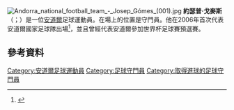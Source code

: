 [[File:Andorra_national_football_team_-_Josep_Gómes_(001).jpg|thumb]]
'''約瑟普·戈麥斯'''（{{lang-fr|Josep Gómes}}；{{bd|1985年|12月3日}}）是一位[[安道爾|安道爾]]足球運動員。在場上的位置是守門員。他在2006年首次代表安道爾國家足球隊出場<ref name = "NFT">{{NFT player|pid=11181}}</ref>，並且曾經代表安道爾參加世界杯足球賽預選賽。
==參考資料==
{{Reflist}}

{{DEFAULTSORT: Gómes, Josep}}
[[Category:安道爾足球運動員|Category:安道爾足球運動員]]
[[Category:足球守門員|Category:足球守門員]]
[[Category:取得進球的足球守門員|Category:取得進球的足球守門員]]